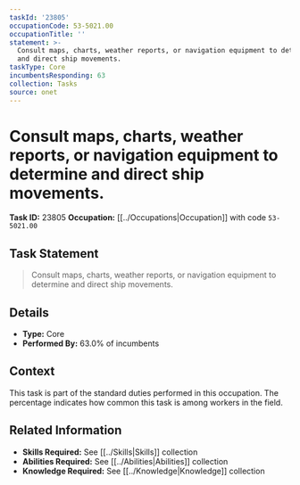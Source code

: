 ```yaml
---
taskId: '23805'
occupationCode: 53-5021.00
occupationTitle: ''
statement: >-
  Consult maps, charts, weather reports, or navigation equipment to determine
  and direct ship movements.
taskType: Core
incumbentsResponding: 63
collection: Tasks
source: onet
---
```

# Consult maps, charts, weather reports, or navigation equipment to determine and direct ship movements.

**Task ID:** 23805
**Occupation:** [[../Occupations|Occupation]] with code `53-5021.00`

## Task Statement

> Consult maps, charts, weather reports, or navigation equipment to determine and direct ship movements.

## Details

- **Type:** Core
- **Performed By:** 63.0% of incumbents

## Context

This task is part of the standard duties performed in this occupation. The percentage indicates how common this task is among workers in the field.

## Related Information

- **Skills Required:** See [[../Skills|Skills]] collection
- **Abilities Required:** See [[../Abilities|Abilities]] collection
- **Knowledge Required:** See [[../Knowledge|Knowledge]] collection
